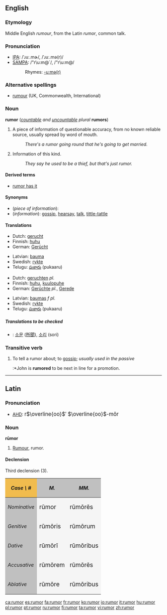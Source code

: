 <!-- If you edit this page, please also edit "rumour" to keep these two pages in synch. -->
==English==

===Etymology===
Middle English ''rumour'', from the Latin ''rumor'', common talk.

===Pronunciation===
*[[International Phonetic Alphabet|IPA]]: /ˈɹuː.mɚ/, /ˈɹuː.mə(r)/
*[[SAMPA]]: /"r\u:m@`/, /"r\u:m@/
*:Rhymes: [[Rhymes:English:-uːmə(r)|-uːmə(r)]]

===Alternative spellings===
* [[rumour]] (UK, Commonwealth, International)

===Noun===
'''rumor''' (''[[countable]] and [[uncountable]]'' ''plural'' '''rumors''')

# {{countable}} A piece of information of questionable accuracy, from no known reliable source, usually spread by word of mouth.
#:''There's a rumor going round that he's going to get married.''
# {{uncountable}} Information of this kind.
#:''They say he used to be a thief, but that's just rumor.''

====Derived terms====
*[[rumor has it]]

====Synonyms====
*(''piece of information''):
*(''information''): [[gossip]], [[hearsay]], [[talk]], [[tittle-tattle]]

====Translations====

{{trans-top|countable: piece of information}}
*Dutch: [[gerucht]] {{n}}
*Finnish: [[huhu#Finnish|huhu]]
*German: [[Gerücht]] {{n}}
{{trans-mid}}
*Latvian: [[bauma]] {{f}}
*Swedish: [[rykte#Swedish|rykte]] {{n}}
*Telugu: [[పుకారు]] (pukaaru)
{{trans-bottom}}

{{trans-top|uncountable: information}}
*Dutch: [[geruchten]] ''pl.''
*Finnish: [[huhu#Finnish|huhu]], [[kuulopuhe]]
*German: [[Gerücht]]e {{n}} ''pl.'', [[Gerede]] {{n}}
{{trans-mid}}
*Latvian: [[baumas]] ''f pl.''
*Swedish: [[rykte#Swedish|rykte]] {{n}}
*Telugu: [[పుకారు]] (pukaaru)
{{trans-bottom}}

=====Translations to be checked=====
{{checktrans}}
*{{ttbc|Korean}}: [[소문]] ([[所聞]]), [[소리]] (sori)

===Transitive verb===
{{rfc-trverb|Transitive verb}}
{{en-verb}}

# To tell a rumor about; to [[gossip]]; ''usually used in the passive''
#:*John is '''rumored''' to be next in line for a promotion.

----

==Latin==

===Pronunciation===
*[[AHD]]: <big> r<math>\overline{oo}</math>′ <math>\overline{oo}</math>-mŏr </big>

===Noun===
'''rūmor'''

# [[Rumour]], rumor.

====Declension====
Third declension (3).
{| cellpadding="5" border="1"
!style="background:#F1BC4E;"| ''Case \ #''
!style="background:#C0C0C0;"| ''M.''
!style="background:#C0C0C0;"| ''MM.''
|-
!style="background:#C0C0C0;"| ''Nominative''
|style="background:#F5F5F5;"| <big> rūmor
|style="background:#F5F5F5;"| <big> rūmōrēs
|-
!style="background:#C0C0C0;"| ''Genitive''
|style="background:#F5F5F5;"| <big> rūmōris
|style="background:#F5F5F5;"| <big> rūmōrum
|-
!style="background:#C0C0C0;"| ''Dative''
|style="background:#F5F5F5;"| <big> rūmōrī
|style="background:#F5F5F5;"| <big> rūmōribus
|-
!style="background:#C0C0C0;"| ''Accusative''
|style="background:#F5F5F5;"| <big> rūmōrem
|style="background:#F5F5F5;"| <big> rūmōrēs
|-
!style="background:#C0C0C0;"| ''Ablative''
|style="background:#F5F5F5;"| <big> rūmōre
|style="background:#F5F5F5;"| <big> rūmōribus
|}

<!-- If you edit this page, please also edit "rumour" to keep these two pages in synch. -->

[[ca:rumor]]
[[es:rumor]]
[[fa:rumor]]
[[fr:rumor]]
[[ko:rumor]]
[[io:rumor]]
[[it:rumor]]
[[hu:rumor]]
[[pl:rumor]]
[[pt:rumor]]
[[ru:rumor]]
[[fi:rumor]]
[[ta:rumor]]
[[vi:rumor]]
[[zh:rumor]]